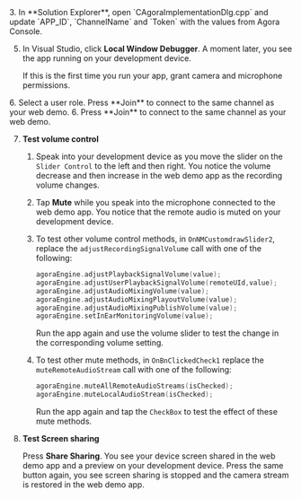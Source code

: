 <PlatformWrapper product = "windows">
3. In **Solution Explorer**, open `CAgoraImplementationDlg.cpp` and update `APP_ID`, `ChannelName` and `Token` with the values from Agora Console.


5. In Visual Studio, click **Local Window Debugger**. A moment later, you see the app running on your development device.

    If this is the first time you run your app, grant camera and microphone permissions.

<ProductWrapper product="interactive-live-streaming">
6. Select a user role. Press **Join** to connect to the same channel as your web demo.
</ProductWrapper>

<ProductWrapper notAllowed="interactive-live-streaming">
6. Press **Join** to connect to the same channel as your web demo.
</ProductWrapper>

7. **Test volume control**

    1. Speak into your development device as you move the slider on the `Slider Control` to the left and then right. You notice the volume decrease and then increase in the web demo app as the recording volume changes.

    1. Tap **Mute** while you speak into the microphone connected to the web demo app.
        You notice that the remote audio is muted on your development device.

    1. To test other volume control methods, in `OnNMCustomdrawSlider2`, replace the `adjustRecordingSignalVolume` call with one of the following:

        ```cpp
        agoraEngine.adjustPlaybackSignalVolume(value);
        agoraEngine.adjustUserPlaybackSignalVolume(remoteUId,value);
        agoraEngine.adjustAudioMixingVolume(value);
        agoraEngine.adjustAudioMixingPlayoutVolume(value);
        agoraEngine.adjustAudioMixingPublishVolume(value);
        agoraEngine.setInEarMonitoringVolume(value);
        ```
        Run the app again and use the volume slider to test the change in the corresponding volume setting.

    1. To test other mute methods, in `OnBnClickedCheck1` replace the `muteRemoteAudioStream` call with one of the following:

        ```cpp
        agoraEngine.muteAllRemoteAudioStreams(isChecked);
        agoraEngine.muteLocalAudioStream(isChecked);
        ```
        Run the app again and tap the `CheckBox` to test the effect of these mute methods.

1. **Test Screen sharing**

     Press **Share Sharing**. You see your device screen shared in the web demo app and a preview on your development device. Press the same button again, you see screen sharing is stopped and the camera stream is restored in the web demo app.

</PlatformWrapper>

